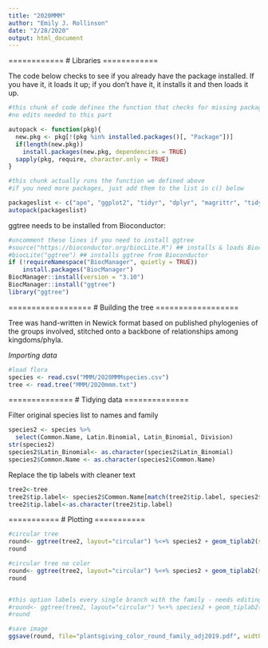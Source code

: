 ```yaml
---
title: "2020MMM"
author: "Emily J. Rollinson"
date: "2/28/2020"
output: html_document
---
```


============
# Libraries
============

The code below checks to see if you already have the package installed. If you have it, it loads it up; if you don't have it, it installs it and then loads it up. 

```r

#this chunk of code defines the function that checks for missing packages, installs them, and then loads everything
#no edits needed to this part

autopack <- function(pkg){
  new.pkg <- pkg[!(pkg %in% installed.packages()[, "Package"])]
  if(length(new.pkg))
    install.packages(new.pkg, dependencies = TRUE)
  sapply(pkg, require, character.only = TRUE)
}

#this chunk actually runs the function we defined above
#if you need more packages, just add them to the list in c() below

packageslist <- c("ape", "ggplot2", "tidyr", "dplyr", "magrittr", "tidyverse")
autopack(packageslist)

```

ggtree needs to be installed from Bioconductor:

```r
#uncomment these lines if you need to install ggtree
#source("https://bioconductor.org/biocLite.R") ## installs & loads BiocInstaller
#biocLite("ggtree") ## installs ggtree from Bioconductor
if (!requireNamespace("BiocManager", quietly = TRUE))
    install.packages("BiocManager")
BiocManager::install(version = "3.10")
BiocManager::install("ggtree")
library("ggtree")
```

==================
# Building the tree
==================

Tree was hand-written in Newick format based on published phylogenies of the groups involved, stitched onto a backbone of relationships among kingdoms/phyla.

*Importing data*

```r
#load flora
species <- read.csv("MMM/2020MMMspecies.csv")
tree <- read.tree("MMM/2020mmm.txt")
```

==============
# Tidying data
==============

Filter original species list to names and family

```r
species2 <- species %>%
  select(Common.Name, Latin.Binomial, Latin_Binomial, Division)
str(species2)
species2$Latin_Binomial<- as.character(species2$Latin_Binomial)
species2$Common.Name <- as.character(species2$Common.Name)
```

Replace the tip labels with cleaner text

```r
tree2<-tree
tree2$tip.label<- species2$Common.Name[match(tree2$tip.label, species2$Latin_Binomial)]
tree2$tip.label<-as.character(tree2$tip.label)
```

===========
# Plotting
===========

```r
#circular tree
round<- ggtree(tree2, layout="circular") %<+% species2 + geom_tiplab2(size=3, aes(angle=angle, color=Division)) + theme(legend.position="right") +ggplot2::xlim(0,45)
round

#circular tree no color
round<- ggtree(tree2, layout="circular") %<+% species2 + geom_tiplab2(size=6, aes(angle=angle)) + theme(legend.position="right")
round


#this option labels every single branch with the family - needs editing in photoshop
#round<- ggtree(tree2, layout="circular") %<+% species2 + geom_tiplab2(size=3, aes(angle=angle, color=Family)) + geom_label(aes(x=branch, label=Family)) + scale_color_viridis_d(option="C") + theme(legend.position="right")
#round

#save image
ggsave(round, file="plantsgiving_color_round_family_adj2019.pdf", width=30, height=30)
```
